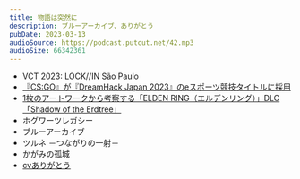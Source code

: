 ```yaml
---
title: 物語は突然に
description: ブルーアーカイブ、ありがとう
pubDate: 2023-03-13
audioSource: https://podcast.putcut.net/42.mp3
audioSize: 66342361
---
```


- VCT 2023: LOCK//IN São Paulo
- [『CS:GO』が『DreamHack Japan 2023』のeスポーツ競技タイトルに採用](https://www.negitaku.org/news/n-25784)
- [1枚のアートワークから考察する「ELDEN RING（エルデンリング）」DLC「Shadow of the Erdtree」](https://game.watch.impress.co.jp/docs/kikaku/1482670.html)
- ホグワーツレガシー
- ブルーアーカイブ
- ツルネ －つながりの一射－
- かがみの孤城
- [cvありがとう](https://www.youtube.com/@cv3395)
